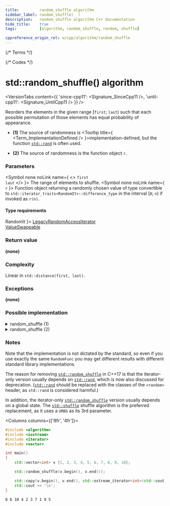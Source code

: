 ```yaml
---
title:         random_shuffle algorithm
sidebar_label: random_shuffle(  )
description:   random_shuffle algorithm C++ documentation
hide_title:    true
tags:          [algorithm, random_shuffle, random, shuffle]

cppreference_origin_rel: w/cpp/algorithm/random_shuffle
---
```



{/* Terms */}


{/* Codes */}


# std::random_shuffle() algorithm

<VersionTabs content={{
  'since-cpp11': <Signature_SinceCpp11 />,
  'until-cpp11': <Signature_UntilCpp11 />
}} />

Reorders the elements in the given range [`first`; `last`) such that each possible permutation of those elements has equal probability of appearance.

- **(1)** The source of randomness is <Tooltip title={ <Term_ImplementationDefined /> }>implementation-defined</Tooltip>, but the function [`std::rand`](#) is often used.

- **(2)** The source of randomness is the function object `r`.

### Parameters

<SymbolTable>

  <Symbol none noLink name={ <> <code>first</code> <br/> <code>last</code> </> }>
    The range of elements to shuffle.
  </Symbol>
  <Symbol none noLink name={ <code>r</code> }>
    Function object returning a randomly chosen value of type convertible to <code>std::iterator_traits&lt;RandomIt&gt;::difference_type</code> in the interval [<code>0</code>; <code>n</code>) if invoked as <code>r(n)</code>.
  </Symbol>

</SymbolTable>

#### Type requirements

<SymbolTable>
  <Symbol none noLink name={ <code>RandomIt</code> }>
    <a href="/docs/named_req/LegacyRandomAccessIterator">LegacyRandomAccessIterator</a> <br/>
    <a href="/docs/named_req/ValueSwappable">ValueSwappable</a>
  </Symbol>
</SymbolTable>

### Return value

**(none)**

### Complexity

Linear in `std::distance(first, last)`.

### Exceptions

**(none)**

### Possible implementation

<details>
<summary>random_shuffle (1)</summary>

```cpp
template<class RandomIt>
void random_shuffle(RandomIt first, RandomIt last)
{
    typedef typename std::iterator_traits<RandomIt>::difference_type diff_t;

    for (diff_t i = last - first - 1; i > 0; --i)
    {
        using std::swap;
        swap(first[i], first[std::rand() % (i + 1)]);
        // rand() % (i + 1) is not actually correct, because the generated number
        // is not uniformly distributed for most values of i. A correct implementation
        // will need to essentially reimplement C++11 std::uniform_int_distribution,
        // which is beyond the scope of this example.
    }
}
```

</details>

<details>
<summary>random_shuffle (2)</summary>

```cpp
template<class RandomIt, class RandomFunc>
void random_shuffle(RandomIt first, RandomIt last, RandomFunc&& r)
{
    typedef typename std::iterator_traits<RandomIt>::difference_type diff_t;

    for (diff_t i = last - first - 1; i > 0; --i)
    {
        using std::swap;
        swap(first[i], first[r(i + 1)]);
    }
}
```

</details>

### Notes

Note that the implementation is not dictated by the standard, so even if you use exactly the same `RandomFunc` you may get different results with different standard library implementations.

The reason for removing [`std::random_shuffle`](#) in C++17 is that the iterator-only version usually depends on [`std::rand`](#), which is now also discussed for deprecation.
([`std::rand`](#) should be replaced with the classes of the `<random>` header, as `std::rand` is considered harmful.)

In addition, the iterator-only [`std::random_shuffle`](#) version usually depends on a global state. The [`std::shuffle`](/docs/std/algo/ordinary/shuffle) shuffle algorithm is the preferred replacement, as it uses a `URBG` as its 3rd parameter.

<Columns columns={['8fr', '4fr']}>
<div>

```cpp title='Main.cpp' showLineNumbers
#include <algorithm>
#include <iostream>
#include <iterator>
#include <vector>

int main()
{
    std::vector<int> v {1, 2, 3, 4, 5, 6, 7, 8, 9, 10};

    std::random_shuffle(v.begin(), v.end());

    std::copy(v.begin(), v.end(), std::ostream_iterator<int>(std::cout, " "));
    std::cout << '\n';
}
```

</div>
<div>

```plaintext title="Possible Output"
8 6 10 4 2 3 7 1 9 5
```

</div>
</Columns>
